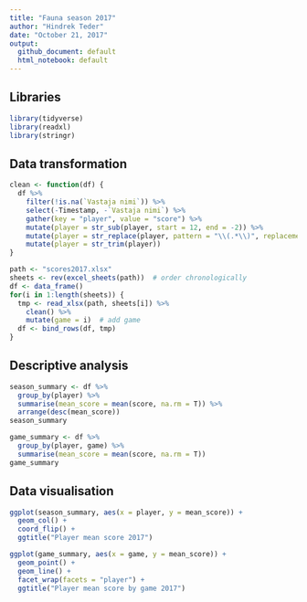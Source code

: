 ```yaml
---
title: "Fauna season 2017"
author: "Hindrek Teder"
date: "October 21, 2017"
output:
  github_document: default
  html_notebook: default
---
```


## Libraries
```r
library(tidyverse)
library(readxl)
library(stringr)
```

## Data transformation
```r
clean <- function(df) {
  df %>%
    filter(!is.na(`Vastaja nimi`)) %>%
    select(-Timestamp, -`Vastaja nimi`) %>%
    gather(key = "player", value = "score") %>%
    mutate(player = str_sub(player, start = 12, end = -2)) %>%
    mutate(player = str_replace(player, pattern = "\\(.*\\)", replacement = "")) %>%
    mutate(player = str_trim(player))
}

path <- "scores2017.xlsx"
sheets <- rev(excel_sheets(path))  # order chronologically
df <- data_frame()
for(i in 1:length(sheets)) {
  tmp <- read_xlsx(path, sheets[i]) %>%
    clean() %>%
    mutate(game = i)  # add game
  df <- bind_rows(df, tmp)
}
```

## Descriptive analysis
```r
season_summary <- df %>%
  group_by(player) %>%
  summarise(mean_score = mean(score, na.rm = T)) %>%
  arrange(desc(mean_score))
season_summary

game_summary <- df %>%
  group_by(player, game) %>%
  summarise(mean_score = mean(score, na.rm = T))
game_summary
```

## Data visualisation
```r
ggplot(season_summary, aes(x = player, y = mean_score)) +
  geom_col() +
  coord_flip() +
  ggtitle("Player mean score 2017")

ggplot(game_summary, aes(x = game, y = mean_score)) +
  geom_point() +
  geom_line() +
  facet_wrap(facets = "player") +
  ggtitle("Player mean score by game 2017")
```
